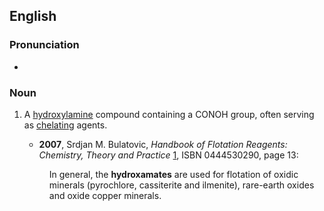 ==English==




===Pronunciation===

*{{IPA|haɪˈdrɑksəˌmeɪt}} {{qualifier|US}}

===Noun===
{{en-noun}}

#{{organic chemistry}} A [[hydroxylamine]] compound containing a CONOH group, often serving as [[chelate|chelating]] agents.
#*'''2007''', Srdjan M. Bulatovic, ''Handbook of Flotation Reagents: Chemistry, Theory and Practice'' [http://books.google.com/books?id=NgXJUiYknNoC], ISBN 0444530290, page 13:
#:In general, the '''hydroxamates''' are used for flotation of oxidic minerals (pyrochlore, cassiterite and ilmenite), rare-earth oxides and oxide copper minerals.